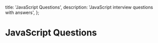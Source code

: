 
  title: 'JavaScript Questions',
  description: 'JavaScript interview questions with answers',
};

# JavaScript Questions

<Questions category='javascript' />

<GithubEdit link='/questions/javascript/page.mdx' />
